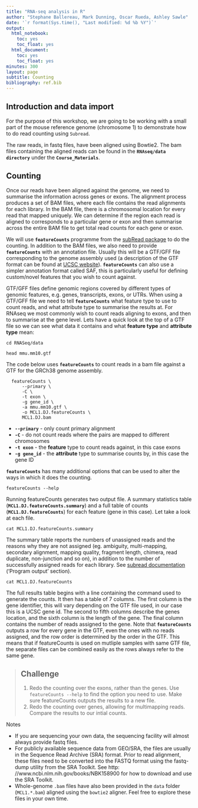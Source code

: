 ```yaml
---
title: "RNA-seq analysis in R"
author: "Stephane Ballereau, Mark Dunning, Oscar Rueda, Ashley Sawle"
date: '`r format(Sys.time(), "Last modified: %d %b %Y")`'
output:
  html_notebook:
    toc: yes
    toc_float: yes
  html_document:
    toc: yes
    toc_float: yes
minutes: 300
layout: page
subtitle: Counting
bibliography: ref.bib
---
```



## Introduction and data import

For the purpose of this workshop, we are going to be working with a small part of the mouse reference genome (chromosome 1) to demonstrate how to do read counting using `Subread`.

The raw reads, in fastq files, have been aligned using Bowtie2. The bam files containing the aligned reads can be found in the **`RNAseq/data directory`** under the **`Course_Materials`**.

## Counting

Once our reads have been aligned against the genome, we need to summarise the information across genes or exons. The alignment process produces a set of BAM files, where each file contains the read alignments for each library. In the BAM file, there is a chromosomal location for every read that mapped uniquely. We can determine if the region each read is aligned to corresponds to a particular gene or exon and then summarise across the entire BAM file to get total read counts for each gene or exon. 

We will use **`featureCounts`** programme from the [subRead package](http://subread.sourceforge.net/) to do the counting. In addition to the BAM files, we also need to provide **`featureCounts`** with an annotation file. Usually this will be a GTF/GFF file corresponding to the genome assembly used (a description of the GTF  format  can  be  found  at  [UCSC  website](http://genome.ucsc.edu/FAQ/FAQformat.html#format4)). **`featureCounts`** can also use a simpler annotation format called SAF, this is particularly useful for defining custom/novel features that you wish to count against.

GTF/GFF files define genomic regions covered by different types of genomic features, e.g. genes, transcripts, exons, or UTRs. When using a GTF/GFF file we need to tell **`featureCounts`** what feature type to use to count reads, and what attribute type to summarise the results at. For RNAseq we most commonly wish to count reads aligning to exons, and then to summarise at the gene level. 
Lets have a quick look at the top of a GTF file so we can see what data it contains and what **feature type** and **attribute type** mean:

```
cd RNASeq/data
  
head mmu.mm10.gtf
```

The code below uses **`featureCounts`** to count reads in a bam file against a GTF for the GRCh38 genome assembly.

```
  featureCounts \
      --primary \
      -C \
      -t exon \
      -g gene_id \
      -a mmu.mm10.gtf \
      -o MCL1.DJ.featureCounts \
      MCL1.DJ.bam
```
* **`--primary`** - only count primary alignment
* **`-C`** - do not count reads where the pairs are mapped to different chromosomes
* **`-t exon`** - the **feature** type to count reads against, in this case exons
* **`-g gene_id`** - the **attribute** type to summarise counts by, in this case the gene ID

**`featureCounts`** has many additional options that can be used to alter the ways in which it does the counting.

```
featureCounts --help
```

Running featureCounts generates two output file. A summary statistics table (**`MCL1.DJ.featureCounts.summary`**) and a full table of counts (**`MCL1.DJ.featureCounts`**) for each feature (gene in this case). Let take a look at each file.

```
cat MCL1.DJ.featureCounts.summary
```

The summary table reports the numbers of unassigned reads and the reasons why they are not assigned (eg. ambiguity, multi-mapping, secondary alignment, mapping quality, fragment length, chimera, read duplicate, non-junction and so on), in addition to the number of successfully assigned reads for each library. See [subread documentation](http://bioinf.wehi.edu.au/subread-package/SubreadUsersGuide.pdf) ('Program output' section).

```
cat MCL1.DJ.featureCounts
```

The full results table begins with a line containing the command used to generate the counts. It then has a table of 7 columns. The first column is the gene identifier, this will vary depending on the GTF file used, in our case this is a UCSC gene id. The second to fifth columns describe the genes location, and the sixth column is the length of the gene. The final column contains the number of reads assigned to the gene. Note that **`featureCounts`** outputs a row for every gene in the GTF, even the ones with no reads assigned, and the row order is determined by the order in the GTF. This means that if featureCounts is used on mutliple samples with same GTF file, the separate files can be combined easily as the rows always refer to the same gene.


> ## Challenge {.challenge}
>
> 1. Redo the counting over the exons, rather than the genes. Use `featureCounts --help` to find the option you need to use. Make sure featureCounts outputs the results to a new file.
> 1. Redo the counting over genes, allowing for multimapping reads. Compare the results to our intial counts.
>

Notes

* If you are sequencing your own data, the sequencing facility will almost always provide fastq files.  
* For publicly available sequence data from GEO/SRA, the files are usually in the Sequence Read Archive
(SRA) format. Prior to read alignment, these files need to be converted into the
FASTQ format using the fastq-dump utility from the SRA Toolkit. See http:
//www.ncbi.nlm.nih.gov/books/NBK158900 for how to download and use the
SRA Toolkit.  
* Whole-genome `.bam` files have also been provided in the `data` folder (`MCL1.*.bam`) aligned using the `bowtie2` aligner. Feel free to explore these files in your own time.
